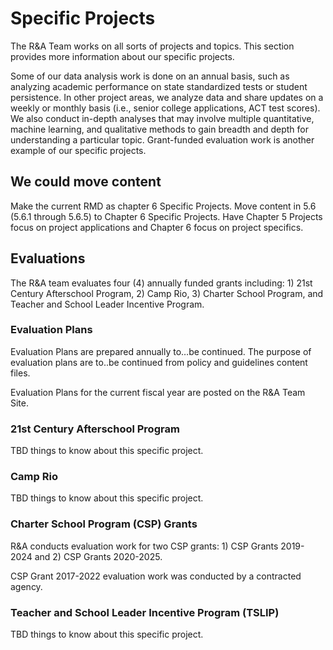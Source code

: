 # Specific Projects

The R&A Team works on all sorts of projects and topics. This section provides more information about our specific projects.

Some of our data analysis work is done on an annual basis, such as analyzing academic performance on state standardized tests or student persistence. In other project areas, we analyze data and share updates on a weekly or monthly basis (i.e., senior college applications, ACT test scores). We also conduct in-depth analyses that may involve multiple quantitative, machine learning, and qualitative methods to gain breadth and depth for understanding a particular topic. Grant-funded evaluation work is another example of our specific projects.

## We could move content

Make the current RMD as chapter 6 Specific Projects. 
Move content in 5.6 (5.6.1 through 5.6.5) to Chapter 6 Specific Projects.
Have Chapter 5 Projects focus on project applications and Chapter 6 focus on project specifics.


## Evaluations

The R&A team evaluates four (4) annually funded grants including: 1) 21st Century Afterschool Program, 2) Camp Rio, 3) Charter School Program, and Teacher and School Leader Incentive Program. 

### Evaluation Plans 

Evaluation Plans are prepared annually to...be continued. The purpose of evaluation plans are to..be continued from policy and guidelines content files.

Evaluation Plans for the current fiscal year are posted on the R&A Team Site.

### 21st Century Afterschool Program

TBD things to know about this specific project.

### Camp Rio

TBD things to know about this specific project.

### Charter School Program (CSP) Grants

R&A conducts evaluation work for two CSP grants:
1) CSP Grants 2019-2024 and 2) CSP Grants 2020-2025. 

CSP Grant 2017-2022 evaluation work was conducted by a contracted agency.

### Teacher and School Leader Incentive Program (TSLIP)

TBD things to know about this specific project.


